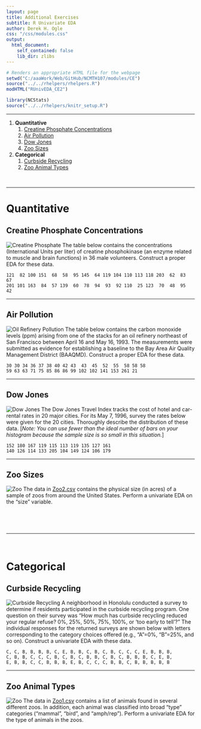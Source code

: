 ```yaml
---
layout: page
title: Additional Exercises
subtitle: R Univariate EDA
author: Derek H. Ogle
css: "/css/modules.css"
output:
  html_document:
    self_contained: false
    lib_dir: zlibs
---
```


```r
# Renders an appropriate HTML file for the webpage
setwd("C:/aaaWork/Web/GitHub/NCMTH107/modules/CE")
source("../../rhelpers/rhelpers.R")
modHTML("RUnivEDA_CE2")
```

```r
library(NCStats)
source("../../rhelpers/knitr_setup.R")
```

----

1. **Quantitative**
    1. [Creatine Phosphate Concentrations](#creatine-phosphate-concentrations)
    1. [Air Pollution](#air-pollution)
    1. [Dow Jones](#dow-jones)
    1. [Zoo Sizes](#zoo-sizes)
1. **Categorical**
    1. [Curbside Recycling](#curbside-recycling)
    1. [Zoo Animal Types](#zoo-animal-types)

&nbsp;

----

# Quantitative
## Creatine Phosphate Concentrations
<img src="zimgs/creatine_phosphate.jpg" alt="Creatine Phosphate" class="img-right">
The table below contains the concentrations (International Units per liter) of creatine phosphokinase (an enzyme related to muscle and brain functions) in 36 male volunteers. Construct a proper EDA for these data.

```
121  82 100 151  68  58  95 145  64 119 104 110 113 118 203  62  83  67
201 101 163  84  57 139  60  78  94  93  92 110  25 123  70  48  95  42
```

----

## Air Pollution
<img src="zimgs/oil_refinery.jpg" alt="Oil Refinery Pollution" class="img-right">
The table below contains the carbon monoxide levels (ppm) arising from one of the stacks for an oil refinery northeast of San Francisco between April 16 and May 16, 1993. The measurements were submitted as evidence for establishing a baseline to the Bay Area Air Quality Management District (BAAQMD). Construct a proper EDA for these data.

```
30 30 34 36 37 38 40 42 43  43  45  52  55  58 58 58
59 63 63 71 75 85 86 86 99 102 102 141 153 261 21
```

----

## Dow Jones
<img src="zimgs/DowJones.jpg" alt="Dow Jones" class="img-right">
The Dow Jones Travel Index tracks the cost of hotel and car-rental rates in 20 major cities. For its May 7, 1996, survey the rates below were given for the 20 cities. Thoroughly describe the distribution of these data. [*Note: You can use fewer than the ideal number of bars on your histogram because the sample size is so small in this situation.*]

```
152 180 167 119 115 113 119 135 127 161
140 126 114 133 205 104 149 124 106 179
```

----

## Zoo Sizes
<img src="zimgs/zoo.jpg" alt="Zoo" class="img-right">
The data in [Zoo2.csv](https://raw.githubusercontent.com/droglenc/NCData/master/Zoo2.csv) contains the physical size (in acres) of a sample of zoos from around the United States. Perform a univariate EDA on the "size" variable.

&nbsp;

&nbsp;

----

&nbsp;

# Categorical
## Curbside Recycling
<img src="zimgs/curbside_recycling.jpg" alt="Curbside Recycling" class="img-right">
A neighborhood in Honolulu conducted a survey to determine if residents participated in the curbside recycling program. One question on their survey was "How much has curbside recycling reduced your regular refuse? 0%, 25%, 50%, 75%, 100%, or 'too early to tell'?" The individual responses for the returned surveys are shown below with letters corresponding to the category choices offered (e.g., "A"=0%, "B"=25%, and so on). Construct a univariate EDA with these data.

```
C, C, B, B, B, B, C, E, B, B, C, B, C, B, C, C, C, E, B, B, B,
C, B, B, C, C, C, B, C, B, C, B, B, C, B, C, B, B, B, C, E, B,
E, B, B, C, C, B, B, B, E, B, C, C, C, B, B, C, B, B, B, B, B
```

----

## Zoo Animal Types
<img src="zimgs/zoo2.jpg" alt="Zoo" class="img-right">
The data in [Zoo1.csv](https://raw.githubusercontent.com/droglenc/NCData/master/Zoo1.csv) contains a list of animals found in several different zoos. In addition, each animal was classified into broad "type" categories ("mammal", "bird", and "amph/rep"). Perform a univariate EDA for the type of animals in the zoos.
